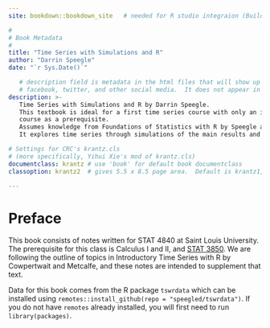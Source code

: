 ```yaml
--- 
site: bookdown::bookdown_site   # needed for R studio integraion (Build tab)

#
# Book Metadata
#
title: "Time Series with Simulations and R"
author: "Darrin Speegle"
date: "`r Sys.Date()`"

   # description field is metadata in the html files that will show up on
   # facebook, twitter, and other social media.  It does not appear in the book text.
description: >-
   Time Series with Simulations and R by Darrin Speegle.
   This textbook is ideal for a first time series course with only an intro prob/stats
   course as a prerequisite. 
   Assumes knowledge from Foundations of Statistics with R by Speegle and Clair.
   It explores time series through simulations of the main results and models.

# Settings for CRC's krantz.cls
# (more specifically, Yihui Xie's mod of krantz.cls)
documentclass: krantz # use 'book' for default book documentclass
classoption: krantz2  # gives 5.5 x 8.5 page area.  Default is krantz1, 4.5 x 7.5

---
```

\mainmatter

# Preface

This book consists of notes written for STAT 4840 at Saint Louis University. The prerequisite for this class is Calculus I and II, and [STAT 3850](https://math.slu.edu/~speegled/_book). We are following the outline of topics in Introductory Time Series with R by Cowpertwait and Metcalfe, and these notes are intended to supplement that text.

Data for this book comes from the R package `tswrdata` which can be installed using `remotes::install_github(repo = "speegled/tswrdata")`. If you do not have `remotes` already installed, you will first need to run `library(packages)`.